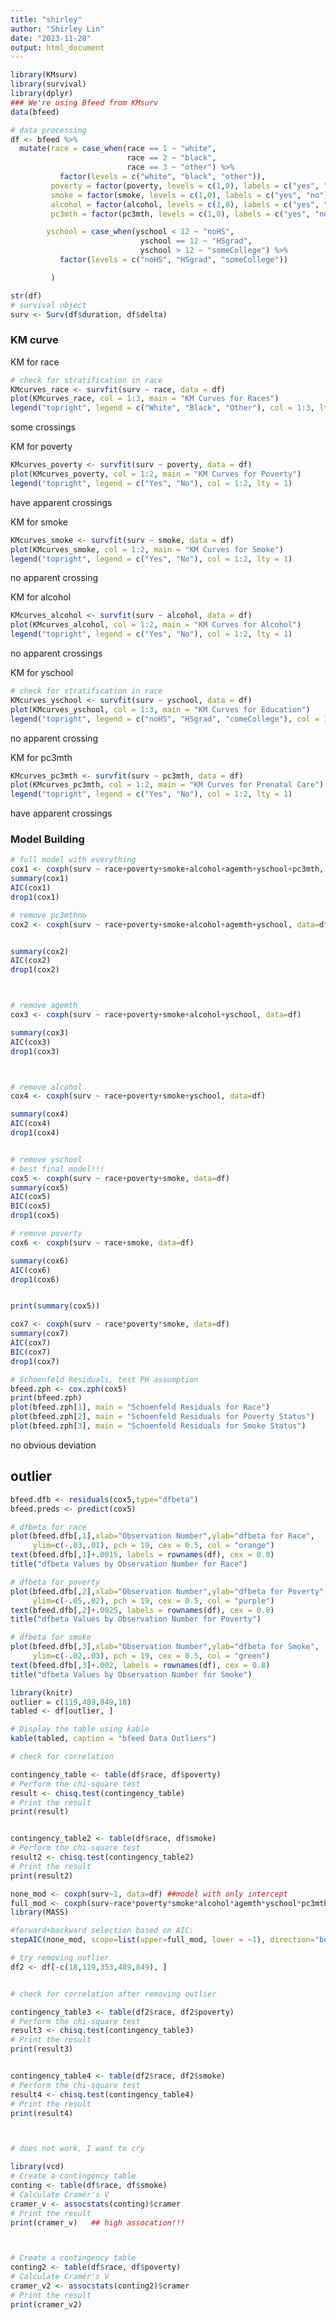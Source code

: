 ```yaml
---
title: "shirley"
author: "Shirley Lin"
date: "2023-11-28"
output: html_document
---
```


```r
library(KMsurv)
library(survival)
library(dplyr)
### We're using Bfeed from KMsurv
data(bfeed)
```

```r
# data processing
df <- bfeed %>% 
  mutate(race = case_when(race == 1 ~ "white",
                          race == 2 ~ "black", 
                          race == 3 ~ "other") %>% 
           factor(levels = c("white", "black", "other")),
         poverty = factor(poverty, levels = c(1,0), labels = c("yes", "no")),
         smoke = factor(smoke, levels = c(1,0), labels = c("yes", "no")),
         alcohol = factor(alcohol, levels = c(1,0), labels = c("yes", "no")),
         pc3mth = factor(pc3mth, levels = c(1,0), labels = c("yes", "no")),

        yschool = case_when(yschool < 12 ~ "noHS",
                             yschool == 12 ~ "HSgrad", 
                             yschool > 12 ~ "someCollege") %>% 
           factor(levels = c("noHS", "HSgrad", "someCollege"))

         )

str(df)
# survival object
surv <- Surv(df$duration, df$delta)
```

### KM curve

KM for race
```r
# check for stratification in race
KMcurves_race <- survfit(surv ~ race, data = df)
plot(KMcurves_race, col = 1:3, main = "KM Curves for Races")
legend("topright", legend = c("White", "Black", "Other"), col = 1:3, lty = 1)
```
some crossings


KM for poverty
```r
KMcurves_poverty <- survfit(surv ~ poverty, data = df)
plot(KMcurves_poverty, col = 1:2, main = "KM Curves for Poverty")
legend("topright", legend = c("Yes", "No"), col = 1:2, lty = 1)
```
have apparent crossings


KM for smoke
```r
KMcurves_smoke <- survfit(surv ~ smoke, data = df)
plot(KMcurves_smoke, col = 1:2, main = "KM Curves for Smoke")
legend("topright", legend = c("Yes", "No"), col = 1:2, lty = 1)
```
no apparent crossing


KM for alcohol
```r
KMcurves_alcohol <- survfit(surv ~ alcohol, data = df)
plot(KMcurves_alcohol, col = 1:2, main = "KM Curves for Alcohol")
legend("topright", legend = c("Yes", "No"), col = 1:2, lty = 1)
```
no apparent crossings


KM for yschool
```r
# check for stratification in race
KMcurves_yschool <- survfit(surv ~ yschool, data = df)
plot(KMcurves_yschool, col = 1:3, main = "KM Curves for Education")
legend("topright", legend = c("noHS", "HSgrad", "comeCollege"), col = 1:3, lty = 1)
```
no apparent crossing


KM for pc3mth
```r
KMcurves_pc3mth <- survfit(surv ~ pc3mth, data = df)
plot(KMcurves_pc3mth, col = 1:2, main = "KM Curves for Prenatal Care")
legend("topright", legend = c("Yes", "No"), col = 1:2, lty = 1)
```
have apparent crossings


### Model Building

```r
# full model with everything
cox1 <- coxph(surv ~ race+poverty+smoke+alcohol+agemth+yschool+pc3mth, data=df)
summary(cox1)
AIC(cox1)
drop1(cox1)

```



```r
# remove pc3mthno
cox2 <- coxph(surv ~ race+poverty+smoke+alcohol+agemth+yschool, data=df)


summary(cox2)
AIC(cox2)
drop1(cox2)



# remove agemth
cox3 <- coxph(surv ~ race+poverty+smoke+alcohol+yschool, data=df)

summary(cox3)
AIC(cox3)
drop1(cox3)



# remove alcohol
cox4 <- coxph(surv ~ race+poverty+smoke+yschool, data=df)

summary(cox4)
AIC(cox4)
drop1(cox4)


# remove yschool
# best final model!!!
cox5 <- coxph(surv ~ race+poverty+smoke, data=df)
summary(cox5)
AIC(cox5)
BIC(cox5)
drop1(cox5)

# remove poverty
cox6 <- coxph(surv ~ race+smoke, data=df)

summary(cox6)
AIC(cox6)
drop1(cox6)


print(summary(cox5))
```

```r
cox7 <- coxph(surv ~ race*poverty*smoke, data=df)
summary(cox7)
AIC(cox7)
BIC(cox7)
drop1(cox7)
```


```r
# Schoenfeld Residuals, test PH assumption
bfeed.zph <- cox.zph(cox5)
print(bfeed.zph)
plot(bfeed.zph[1], main = "Schoenfeld Residuals for Race")
plot(bfeed.zph[2], main = "Schoenfeld Residuals for Poverty Status")
plot(bfeed.zph[3], main = "Schoenfeld Residuals for Smoke Status")
```
no obvious deviation



## outlier 
```r
bfeed.dfb <- residuals(cox5,type="dfbeta")
bfeed.preds <- predict(cox5)
```

```r
# dfbeta for race
plot(bfeed.dfb[,1],xlab="Observation Number",ylab="dfbeta for Race", 
     ylim=c(-.03,.01), pch = 19, cex = 0.5, col = "orange")
text(bfeed.dfb[,1]+.0015, labels = rownames(df), cex = 0.8)
title("dfbeta Values by Observation Number for Race")
```

```r
# dfbeta for poverty
plot(bfeed.dfb[,2],xlab="Observation Number",ylab="dfbeta for Poverty", 
     ylim=c(-.05,.02), pch = 19, cex = 0.5, col = "purple")
text(bfeed.dfb[,2]+.0025, labels = rownames(df), cex = 0.8)
title("dfbeta Values by Observation Number for Poverty")
```

```r
# dfbeta for smoke
plot(bfeed.dfb[,3],xlab="Observation Number",ylab="dfbeta for Smoke", 
     ylim=c(-.02,.03), pch = 19, cex = 0.5, col = "green")
text(bfeed.dfb[,3]+.002, labels = rownames(df), cex = 0.8)
title("dfbeta Values by Observation Number for Smoke")
```


```r
library(knitr)
outlier = c(119,489,849,18)
tabled <- df[outlier, ]

# Display the table using kable
kable(tabled, caption = "bfeed Data Outliers")
```



```r
# check for correlation

contingency_table <- table(df$race, df$poverty)
# Perform the chi-square test
result <- chisq.test(contingency_table)
# Print the result
print(result)


contingency_table2 <- table(df$race, df$smoke)
# Perform the chi-square test
result2 <- chisq.test(contingency_table2)
# Print the result
print(result2)
```



```r
none_mod <- coxph(surv~1, data=df) ##model with only intercept
full_mod <- coxph(surv~race*poverty*smoke*alcohol*agemth*yschool*pc3mth, data=df) ##first order model with all predictors 
library(MASS)

#forward+backward selection based on AIC: 
stepAIC(none_mod, scope=list(upper=full_mod, lower = ~1), direction="both", k=2, trace = FALSE)
```

```r
# try removing outlier
df2 <- df[-c(18,119,353,489,849), ]


# check for correlation after removing outlier

contingency_table3 <- table(df2$race, df2$poverty)
# Perform the chi-square test
result3 <- chisq.test(contingency_table3)
# Print the result
print(result3)


contingency_table4 <- table(df2$race, df2$smoke)
# Perform the chi-square test
result4 <- chisq.test(contingency_table4)
# Print the result
print(result4)



# does not work, I want to cry
```


```r
library(vcd)
# Create a contingency table
conting <- table(df$race, df$smoke)
# Calculate Cramér's V
cramer_v <- assocstats(conting)$cramer
# Print the result
print(cramer_v)   ## high assocation!!!



# Create a contingency table
conting2 <- table(df$race, df$poverty)
# Calculate Cramér's V
cramer_v2 <- assocstats(conting2)$cramer
# Print the result
print(cramer_v2)
```


